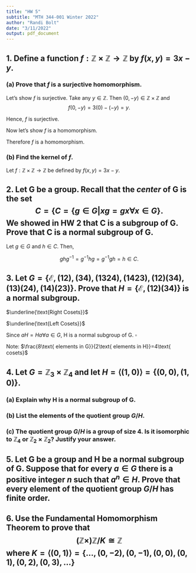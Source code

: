 ```yaml
---
title: "HW 5"
subtitle: "MTH 344-001 Winter 2022"
author: "Randi Bolt"
date: "3/11/2022"
output: pdf_document
---
```


## 1. Define a function $f:\mathbb{Z}\times\mathbb{Z}\rightarrow\mathbb{Z}$ by $f(x,y)=3x-y.$

### (a) Prove that $f$ is a surjective homomorphism. 

Let's show $f$ is surjective. Take any $y\in\mathbb{Z}$. Then $(0,-y)\in\mathbb{Z}\times\mathbb{Z}$ and $$f(0,-y)=3(0)-(-y)=y.$$

Hence, $f$ is surjective. 

Now let's show $f$ is a homomorphism. 

\begin{equation}\label{1.1}
\begin{split}
f(3(a_1,a_2)-(b_1,b_2)) &= f(3a_1-b_1,3a_2-b_2)\\
&= 3(3a_1-b_1)-(3a_2-b_2)\\
&= 9a_1-3b_1-3a_2+b_2\\
&= 9a_1-3a_2-3b_1+b_2\\
&= 3(3a_1-a_2)-(3b_1-b_2)\\
&= 3f(a_1,a_2)-f(b_1,b_2)
\end{split}
\end{equation}

Therefore $f$ is a homomorphism. 

### (b) Find the kernel of $f$. 

Let $f:\mathbb{Z}\times\mathbb{Z}\rightarrow\mathbb{Z}$ be defined by $f(x,y)=3x-y$.

\begin{equation}\label{1.2}
\begin{split}
\text{f} &= \{(x,y)\in\mathbb{Z}\times\mathbb{Z}|f(x,y)=0\}\\
&= \{(x,y)\in\mathbb{Z}\times\mathbb{Z}|3x-y=0\}\\
&= \{(x,y)\in\mathbb{Z}\times\mathbb{Z}|3x=y\}\\
&= \{...(-2,-6),(-1,3),(0,0),(1,3),(2,6)...\}
\end{split}
\end{equation}

\newpage

## 2. Let G be a group. Recall that the _center_ of G is the set $$C=\{C=\{g\in G|xg=gx\forall x\in G\}.$$ We showed in HW 2 that C is a subgroup of G. Prove that C is a normal subgroup of G. 

Let $g\in G$ and $h\in C$. Then, 

$$ghg^{-1}=g^{-1}hg=g^{-1}gh=h\in C.$$

## 3. Let $G=\{\mathcal{E},(12), (34), (1324), (1423) , (12)(34), (13)(24), (14)(23)\}$. Prove that $H=\{\mathcal{E}, (12)(34)\}$ is a normal subgroup. 

$\underline{\text{Right Cosets}}$

\begin{equation}\label{3.1}
\begin{split}
H\mathcal{E} &= H = \{\mathcal{E}, (12)(34)\}\\
H(12) &= \{\mathcal{E}(12), (12)(34)(12)\} = \{(12),(34)\}\\
H(1324) &= \{\mathcal{E}(1324), (12)(34)(1324)\} = \{(1324),(1423)\}\\
H(13)(24) &= \{\mathcal{E}(13)(24), (12)(34)(13)(24)\} = \{(13)(24), (14)(23)\}
\end{split}
\end{equation}

$\underline{\text{Left Cosets}}$

\begin{equation}\label{3.2}
\begin{split}
\mathcal{E}H &= H = \{\mathcal{E}, (12)(34)\}\\
(12)H &= \{(12)\mathcal{E}, (12)(12)(34)\} = \{(12),(34)\}\\
(1324)H &= \{(1324)\mathcal{E}, (1324)(12)(34)\} = \{(1324),(1423)\}\\
(13)(24)H &= \{(13)(24)\mathcal{E}, (13)(24)(12)(34)\} = \{(13)(24), (14)(23)\}
\end{split}
\end{equation}

Since $aH=Ha\forall a\in G$, H is a normal subgroup of G. $\square$

Note: $\frac{8\text{ elements in G}}{2\text{ elements in H}}=4\text{ cosets}$

## 4. Let $G=\mathbb{Z}_3\times\mathbb{Z}_4$ and let $H=\langle (1,0)\rangle=\{(0,0),(1,0)\}.$

### (a) Explain why H is a normal subgroup of G. 

### (b) List the elements of the quotient group $G/H$.

\begin{equation}\label{4.b}
\begin{split}
H + (0,0) &= \{(0,0),(1,0)\}\\
H + (1,0) &= \{(1,0),(2,0)\}\\
H + (0,1) &= \{(0,1),(1,1)\}\\
H + (1,1) &= \{(1,1),(2,1)\}\\
\end{split}
\end{equation}

### (c) The quotient group $G/H$ is a group of size 4. Is it isomorphic to $\mathbb{Z}_4$ or $\mathbb{Z}_2\times\mathbb{Z}_2$? Justify your answer. 


## 5. Let G be a group and H be a normal subgroup of G. Suppose that for every $a\in G$ there is a positive integer _n_ such that $a^n\in H$. Prove that every element of the quotient group $G/H$ has finite order. 

## 6. Use the Fundamental Homomorphism Theorem to prove that $$(\mathbb{Z}\times)\mathbb{Z}/K\cong\mathbb{Z}$$ where $K=\langle(0,1)\rangle=\{...,(0,-2),(0,-1),(0,0),(0,1),(0,2),(0,3),...\}$






